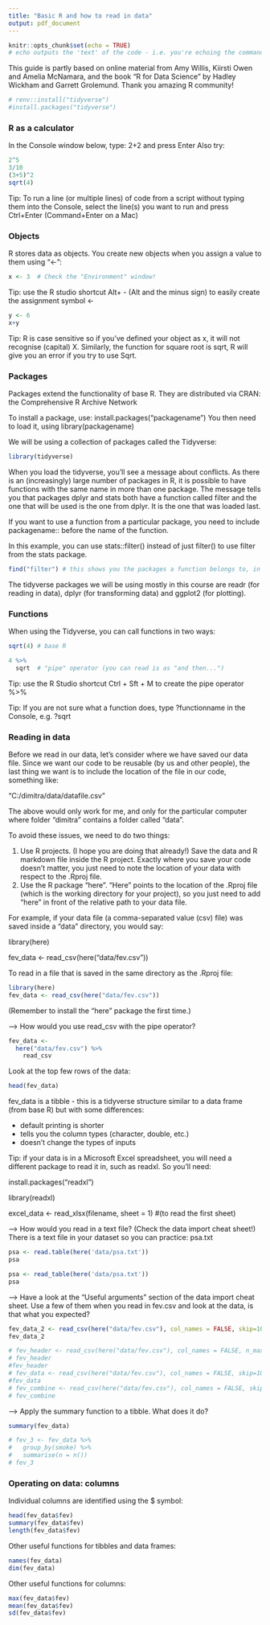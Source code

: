 ```yaml
---
title: "Basic R and how to read in data"
output: pdf_document
---
```


```r
knitr::opts_chunk$set(echo = TRUE)
# echo outputs the 'text' of the code - i.e. you're echoing the commands, not just the output 
```

This guide is partly based on online material from Amy Willis, Kiirsti Owen and Amelia McNamara, and the book "R for Data Science" by Hadley Wickham and Garrett Grolemund. Thank you amazing R community!

```r
# renv::install("tidyverse")
#install.packages("tidyverse")
```


### R as a calculator

In the Console window below, type: 2+2 and press Enter
Also try:

```r
2^5
3/10
(3+5)^2
sqrt(4)
```

Tip: To run a line (or multiple lines) of code from a script without typing them into the Console, 
select the line(s) you want to run and press Ctrl+Enter (Command+Enter on a Mac)


### Objects

R stores data as objects. You create new objects when you assign a value to them using "<-":

```r
x <- 3  # Check the "Environment" window!
```

Tip: use the R studio shortcut Alt+ - (Alt and the minus sign) to easily create the assignment symbol <-

```r
y <- 6
x+y
```


Tip: R is case sensitive so if you've defined your object as x, it will not recognise (capital) X. 
Similarly, the function for square root is sqrt, R will give you an error if you try to use Sqrt.


### Packages

Packages extend the functionality of base R. They are distributed via CRAN: the Comprehensive R Archive Network

To install a package, use: install.packages("packagename")
You then need to load it, using library(packagename)

We will be using a collection of packages called the Tidyverse:

```r
library(tidyverse)
```

When you load the tidyverse, you'll see a message about conflicts. As there is an (increasingly) large number of packages in R, it is possible to have functions with the same name in more than one package. The message tells you that packages dplyr and stats both have a function called filter and the one that will be used is the one from dplyr. It is the one that was loaded last.

If you want to use a function from a particular package, you need to include packagename:: before the name of the function.

In this example, you can use stats::filter() instead of just filter() to use filter from the stats package.

```r
find("filter") # this shows you the packages a function belongs to, in order of priority
```

The tidyverse packages we will be using mostly in this course are readr (for reading in data), dplyr (for transforming data) and ggplot2 (for plotting). 


### Functions

When using the Tidyverse, you can call functions in two ways:

```r
sqrt(4) # base R

4 %>%
  sqrt  # "pipe" operator (you can read is as "and then...")
```

Tip: use the R Studio shortcut Ctrl + Sft + M to create the pipe operator %>%

Tip: If you are not sure what a function does, type ?functionname in the Console, e.g. ?sqrt


### Reading in data

Before we read in our data, let's consider where we have saved our data file. Since we want our code to be reusable (by us and other people), the last thing we want is to include the location of the file in our code, something like: 

"C:/dimitra/data/datafile.csv"

The above would only work for me, and only for the particular computer where folder "dimitra" contains a folder called "data".

To avoid these issues, we need to do two things:

1. Use R projects. (I hope you are doing that already!) Save the data and R markdown file inside the R project. Exactly where you save your code doesn't matter, you just need to note the location of your data with respect to the .Rproj file.
2. Use the R package "here". "Here" points to the location of the .Rproj file (which is the working directory for your project), so you just need to add "here" in front of the relative path to your data file.  

For example, if your data file (a comma-separated value (csv) file) was saved inside a "data" directory, you would say:

library(here)

fev_data <- read_csv(here("data/fev.csv"))


To read in a file that is saved in the same directory as the .Rproj file:

```r
library(here)
fev_data <- read_csv(here("data/fev.csv"))
```

(Remember to install the "here" package the first time.)

--> How would you use read_csv with the pipe operator?

```r
fev_data <-
  here("data/fev.csv") %>% 
    read_csv
```

Look at the top few rows of the data:

```r
head(fev_data)
```

fev_data is a tibble - this is a tidyverse structure similar to a data frame (from base R) but with some differences:

- default printing is shorter
- tells you the column types (character, double, etc.)
- doesn't change the types of inputs


Tip: if your data is in a Microsoft Excel spreadsheet, you will need a different package to read it in, such as readxl. So you'll need:

install.packages("readxl")

library(readxl)

excel_data <- read_xlsx(filename, sheet = 1) #(to read the first sheet)


--> How would you read in a text file? (Check the data import cheat sheet!)
There is a text file in your dataset so you can practice: psa.txt

```r
psa <- read.table(here('data/psa.txt'))
psa
```


```r
psa <- read_table(here('data/psa.txt'))
psa
```

--> Have a look at the "Useful arguments" section of the data import cheat sheet. 
Use a few of them when you read in fev.csv and look at the data, is that what you expected?

```r
fev_data_2 <- read_csv(here("data/fev.csv"), col_names = FALSE, skip=10, n_max=10)
fev_data_2
```

```r
# fev_header <- read_csv(here("data/fev.csv"), col_names = FALSE, n_max=1, show_col_types = FALSE)
# fev_header
#fev_header
# fev_data <- read_csv(here("data/fev.csv"), col_names = FALSE, skip=10, n_max=10)
#fev_data
# fev_combine <- read_csv(here("data/fev.csv"), col_names = FALSE, skip=10, n_max=10, col_names = fev_header[0])
# fev_combine
```

--> Apply the summary function to a tibble. What does it do?

```r
summary(fev_data)

# fev_3 <- fev_data %>% 
#   group_by(smoke) %>%
#   summarise(n = n())
# fev_3
```


### Operating on data: columns

Individual columns are identified using the $ symbol:

```r
head(fev_data$fev)
summary(fev_data$fev)
length(fev_data$fev)
```

Other useful functions for tibbles and data frames:

```r
names(fev_data)
dim(fev_data)
```

Other useful functions for columns:

```r
max(fev_data$fev)
mean(fev_data$fev)
sd(fev_data$fev)
```
